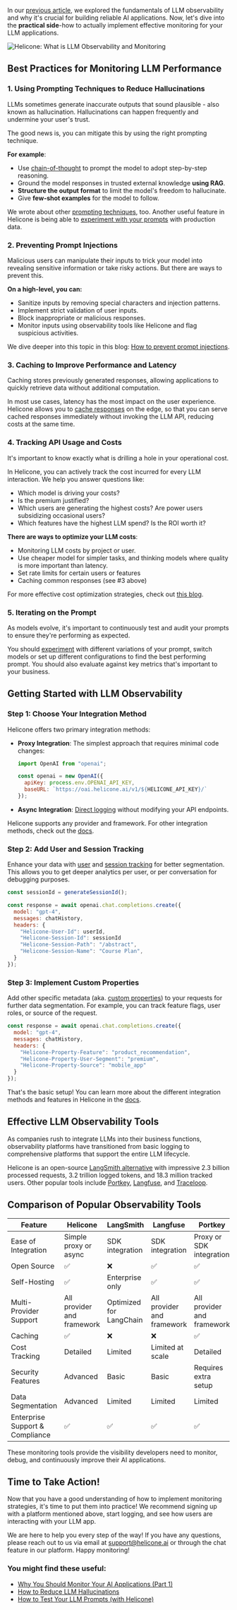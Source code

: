 In our <a href="https://www.helicone.ai/blog/llm-observability" target="_blank" rel="noopener">previous article</a>, we explored the fundamentals of LLM observability and why it's crucial for building reliable AI applications. Now, let's dive into the **practical side**-how to actually implement effective monitoring for your LLM applications.

![Helicone: What is LLM Observability and Monitoring](/static/blog/llm-observability-cover.webp)

## Best Practices for Monitoring LLM Performance

### 1. Using Prompting Techniques to Reduce Hallucinations

LLMs sometimes generate inaccurate outputs that sound plausible - also known as hallucination. Hallucinations can happen frequently and undermine your user's trust.

The good news is, you can mitigate this by using the right prompting technique. 

**For example**:

- Use <a href="https://www.helicone.ai/blog/chain-of-thought-prompting" target="_blank" rel="noopener">chain-of-thought</a> to prompt the model to adopt step-by-step reasoning.
- Ground the model responses in trusted external knowledge **using RAG**. 
- **Structure the output format** to limit the model's freedom to hallucinate.
- Give **few-shot examples** for the model to follow.

We wrote about other <a href="https://www.helicone.ai/blog/prompt-engineering-tools" target="_blank" rel="noopener">prompting techniques</a>, too. Another useful feature in Helicone is being able to <a href="https://docs.helicone.ai/features/experiments" target="_blank" rel="noopener">experiment with your prompts</a> with production data.

### 2. Preventing Prompt Injections

Malicious users can manipulate their inputs to trick your model into revealing sensitive information or take risky actions. But there are ways to prevent this.

**On a high-level, you can:**

- Sanitize inputs by removing special characters and injection patterns.
- Implement strict validation of user inputs.
- Block inappropriate or malicious responses.
- Monitor inputs using observability tools like Helicone and flag suspicious activities.

We dive deeper into this topic in this blog: <a href="https://www.helicone.ai/blog/preventing-prompt-injection" target="_blank" rel="noopener">How to prevent prompt injections</a>.

### 3. Caching to Improve Performance and Latency

Caching stores previously generated responses, allowing applications to quickly retrieve data without additional computation.

In most use cases, latency has the most impact on the user experience. Helicone allows you to <a href="https://docs.helicone.ai/features/advanced-usage/caching" target="_blank" rel="noopener">cache responses</a> on the edge, so that you can serve cached responses immediately without invoking the LLM API, reducing costs at the same time.

### 4. Tracking API Usage and Costs

It's important to know exactly what is drilling a hole in your operational cost. 

In Helicone, you can actively track the cost incurred for every LLM interaction. We help you answer questions like: 

- Which model is driving your costs? 
- Is the premium justified? 
- Which users are generating the highest costs? Are power users subsidizing occasional users?
- Which features have the highest LLM spend? Is the ROI worth it?

**There are ways to optimize your LLM costs**:

- Monitoring LLM costs by project or user.
- Use cheaper model for simpler tasks, and thinking models where quality is more important than latency.
- Set rate limits for certain users or features
- Caching common responses (see #3 above)

For more effective cost optimization strategies, check out <a href="https://www.helicone.ai/blog/slash-llm-cost" target="_blank" rel="noopener">this blog</a>.

### 5. Iterating on the Prompt

As models evolve, it's important to continuously test and audit your prompts to ensure they're performing as expected.

You should <a href="https://docs.helicone.ai/features/experiments" target="_blank" rel="noopener">experiment</a> with different variations of your prompt, switch models or set up different configurations to find the best performing prompt. You should also evaluate against key metrics that's important to your business.

## Getting Started with LLM Observability

### Step 1: Choose Your Integration Method

Helicone offers two primary integration methods:
- **Proxy Integration**: The simplest approach that requires minimal code changes:

  ```js
  import OpenAI from "openai";

  const openai = new OpenAI({
    apiKey: process.env.OPENAI_API_KEY,
    baseURL: `https://oai.helicone.ai/v1/${HELICONE_API_KEY}/`
  });
  ```
- **Async Integration**: <a href="https://docs.helicone.ai/getting-started/integration-method/openllmetry" target="_blank" rel="noopener">Direct logging</a> without modifying your API endpoints. 

Helicone supports any provider and framework. For other integration methods, check out the <a href="https://docs.helicone.ai/getting-started/" target="_blank" rel="noopener">docs</a>.

### Step 2: Add User and Session Tracking

Enhance your data with <a href="https://docs.helicone.ai/features/advanced-usage/user-metrics" target="_blank" rel="noopener">user</a> and <a href="https://docs.helicone.ai/features/sessions" target="_blank" rel="noopener">session tracking</a> for better segmentation. This allows you to get deeper analytics per user, or per conversation for debugging purposes. 

```js
const sessionId = generateSessionId();

const response = await openai.chat.completions.create({
  model: "gpt-4",
  messages: chatHistory,
  headers: {
    "Helicone-User-Id": userId,
    "Helicone-Session-Id": sessionId
    "Helicone-Session-Path": "/abstract",
    "Helicone-Session-Name": "Course Plan",
  }
});
```

### Step 3: Implement Custom Properties

Add other specific metadata (aka. <a href="https://docs.helicone.ai/features/advanced-usage/custom-properties" target="_blank" rel="noopener">custom properties</a>) to your requests for further data segmentation. For example, you can track feature flags, user roles, or source of the request.

```js
const response = await openai.chat.completions.create({
  model: "gpt-4",
  messages: chatHistory,
  headers: {
    "Helicone-Property-Feature": "product_recommendation",
    "Helicone-Property-User-Segment": "premium",
    "Helicone-Property-Source": "mobile_app"
  }
});
```

That's the basic setup! You can learn more about the different integration methods and features in Helicone in the <a href="https://docs.helicone.ai/getting-started/" target="_blank" rel="noopener">docs</a>.

## Effective LLM Observability Tools

As companies rush to integrate LLMs into their business functions, observability platforms have transitioned from basic logging to comprehensive platforms that support the entire LLM lifecycle. 

Helicone is an open-source <a href="https://www.helicone.ai/blog/langsmith" target="_blank" rel="noopener">LangSmith alternative</a> with impressive 2.3 billion processed requests, 3.2 trillion logged tokens, and 18.3 million tracked users. Other popular tools include <a href="https://www.helicone.ai/blog/portkey-vs-helicone" target="_blank" rel="noopener">Portkey</a>, <a href="https://www.helicone.ai/blog/best-langfuse-alternatives" target="_blank" rel="noopener">Langfuse</a>, and <a href="https://www.helicone.ai/blog/helicone-vs-traceloop" target="_blank" rel="noopener">Traceloop</a>.

## Comparison of Popular Observability Tools

| Feature | Helicone | LangSmith | Langfuse | Portkey |
|---------|----------|-----------|----------|---------|
| Ease of Integration | Simple proxy or async | SDK integration | SDK integration |  Proxy or SDK integration |
| Open Source | ✅ | ❌ | ✅ | ✅ |
| Self-Hosting | ✅ | Enterprise only | ✅ | ✅ |
| Multi-Provider Support | All provider and framework | Optimized for LangChain | All provider and framework |  All provider and framework |
| Caching | ✅ | ❌ | ❌ | ✅ |
| Cost Tracking | Detailed | Limited | Limited at scale | Detailed |
| Security Features | Advanced | Basic | Basic | Requires extra setup |
| Data Segmentation | Advanced | Limited | Limited | Limited |
| Enterprise Support & Compliance | ✅ | ✅ | ✅ | ✅ |

These monitoring tools provide the visibility developers need to monitor, debug, and continuously improve their AI applications.

## Time to Take Action!

Now that you have a good understanding of how to implement monitoring strategies, it's time to put them into practice! We recommend signing up with a platform mentioned above, start logging, and see how users are interacting with your LLM app.

We are here to help you every step of the way! If you have any questions, please reach out to us via email at [support@helicone.ai](mailto:support@helicone.ai) or through the chat feature in our platform. Happy monitoring!

### You might find these useful: 

- <a href="https://www.helicone.ai/blog/llm-observability" target="_blank" rel="noopener">Why You Should Monitor Your AI Applications (Part 1)</a>
- <a href="https://www.helicone.ai/blog/how-to-reduce-llm-hallucination" target="_blank" rel="noopener">How to Reduce LLM Hallucinations</a>
- <a href="https://www.helicone.ai/blog/test-your-llm-prompts" target="_blank" rel="noopener">How to Test Your LLM Prompts (with Helicone)</a>

<Questions />
